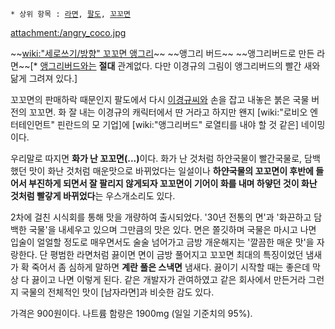  * 상위 항목 : [[라면]], [[팔도]], [[꼬꼬면]]

attachment:/angry_coco.jpg

~~[[wiki:"세로쓰기/방향" 꼬꼬면 앵그리]]~~
~~앵그리 버드~~ 
~~앵그리버드로 만든 라면~~[* [[앵그리버드]]와는 '''절대''' 관계없다. 다만 이경규의 그림이 앵그리버드의 빨간 새와 닮게 그려져 있다.]

꼬꼬면의 판매하락 때문인지 팔도에서 다시 [[이경규]]씨와 손을 잡고 내놓은 붉은 국물 버전의 꼬꼬면. 화 잘 내는 이경규의 캐릭터에서 딴 거라고 하지만 왠지 [wiki:"로비오 엔터테인먼트" 핀란드의 모 기업]에 [wiki:"앵그리버드" 로열티를 내야 할 것 같은] 네이밍이다. 

우리말로 따지면 '''화가 난 꼬꼬면(...)'''이다. 화가 난 것처럼 하얀국물이 빨간국물로, 담백했던 맛이 화난 것처럼 매운맛으로 바뀌었다는 일설이나 '''하얀국물의 꼬꼬면이 후반에 들어서 부진하게 되면서 잘 팔리지 않게되자 꼬꼬면이 기어이 화를 내며 하얗던 것이 화난 것처럼 빨갛게 바뀌었다'''는 우스개소리도 있다.  

2차에 걸친 시식회를 통해 맛을 개량하여 출시되었다. '30년 전통의 면'과 '화끈하고 담백한 국물'을 내세우고 있으며 그만큼의 맛은 있다. 면은 쫄깃하며 국물은 마시고 나면 입술이 얼얼할 정도로 매우면서도 술술 넘어가고 금방 개운해지는 '깔끔한 매운 맛'을 자랑한다. 단 평범한 라면처럼 끓이면 면이 금방 풀어지고 꼬꼬면 최대의 특징이었던 냄새가 확 죽어서 좀 심하게 말하면 '''계란 풀은 스낵면''' 냄새다. 끓이기 시작할 때는 좋은데 막상 다 끓이고 나면 이렇게 된다. 같은 개발자가 관여하였고 같은 회사에서 만든거라 그런지 국물의 전체적인 맛이 [남자라면]과 비슷한 감도 있다.

가격은 900원이다. 나트륨 함량은 1900mg (일일 기준치의 95%).

